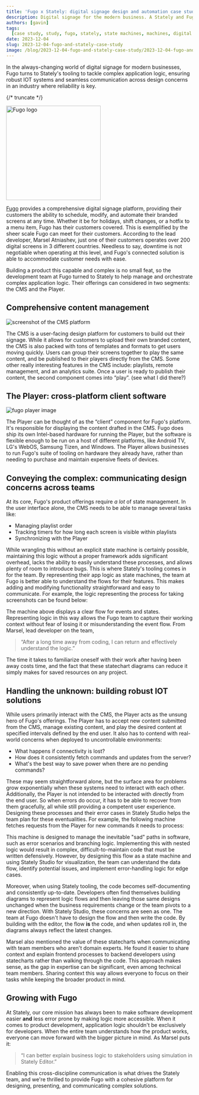 ```yaml
---
title: 'Fugo x Stately: digital signage design and automation case study'
description: Digital signage for the modern business. A Stately and Fugo case study.
authors: [gavin]
tags:
  [case study, study, fugo, stately, state machines, machines, digital signage]
date: 2023-12-04
slug: 2023-12-04-fugo-and-stately-case-study
image: /blog/2023-12-04-fugo-and-stately-case-study/2023-12-04-fugo-and-stately-case-study.png
---
```


In the always-changing world of digital signage for modern businesses, Fugo turns to Stately's tooling to tackle complex application logic, ensuring robust IOT systems and seamless communication across design concerns in an industry where reliability is key.

{/* truncate */}

<p>
  <img
    src="/blog/2023-12-04-fugo-and-stately-case-study/fugo_logo.png"
    alt="Fugo logo"
    width="255"
    height="255"
  />
</p>

[Fugo](https://www.fugo.ai/) provides a comprehensive digital signage platform, providing their customers the ability to schedule, modify, and automate their branded screens at any time. Whether it be for holidays, shift changes, or a hotfix to a menu item, Fugo has their customers covered. This is exemplified by the sheer scale Fugo can meet for their customers. According to the lead developer, Marsel Atniashev, just one of their customers operates over 200 digital screens in 3 different countries. Needless to say, downtime is not negotiable when operating at this level, and Fugo's connected solution is able to accommodate customer needs with ease.

Building a product this capable and complex is no small feat, so the development team at Fugo turned to Stately to help manage and orchestrate complex application logic. Their offerings can considered in two segments: the CMS and the Player.

## Comprehensive content management

![screenshot of the CMS platform](/blog/2023-12-04-fugo-and-stately-case-study/CMS_screenshot.png)

The CMS is a user-facing design platform for customers to build out their signage. While it allows for customers to upload their own branded content, the CMS is also packed with tons of templates and formats to get users moving quickly. Users can group their screens together to play the same content, and be published to their players directly from the CMS. Some other really interesting features in the CMS include: playlists, remote management, and an analytics suite. Once a user is ready to publish their content, the second component comes into “play”. (see what I did there?)

## The Player: cross-platform client software

![fugo player image](/blog/2023-12-04-fugo-and-stately-case-study/fugo_player.png)

The Player can be thought of as the “client” component for Fugo's platform. It's responsible for displaying the content drafted in the CMS. Fugo does ship its own Intel-based hardware for running the Player, but the software is flexible enough to be run on a host of different platforms, like Android TV, LG's WebOS, Samsung Tizen, and Windows. The Player allows businesses to run Fugo's suite of tooling on hardware they already have, rather than needing to purchase and maintain expensive fleets of devices.

## Conveying the complex: communicating design concerns across teams

At its core, Fugo's product offerings require _a lot_ of state management. In the user interface alone, the CMS needs to be able to manage several tasks like:

- Managing playlist order
- Tracking timers for how long each screen is visible within playlists
- Synchronizing with the Player

While wrangling this without an explicit state machine is certainly possible, maintaining this logic without a proper framework adds significant overhead, lacks the ability to easily understand these processes, and allows plenty of room to introduce bugs. This is where Stately's tooling comes in for the team. By representing their app logic as state machines, the team at Fugo is better able to understand the flows for their features. This makes adding and modifying functionality straightforward and easy to communicate. For example, the logic representing the process for taking screenshots can be found below:

<EmbedMachine
  name="Screenshot Machine"
  embedURL="https://stately.ai/registry/editor/embed/9fa24cc0-3026-41be-bb22-9afc3980fefc?mode=design&machineId=d2fc56d9-9b71-42fb-bf71-5ce69d59a10e"
/>

The machine above displays a clear flow for events and states. Representing logic in this way allows the Fugo team to capture their working context without fear of losing it or misunderstanding the event flow. From Marsel, lead developer on the team,

> “After a long time away from coding, I can return and effectively understand the logic.”

The time it takes to familiarize oneself with their work after having been away costs time, and the fact that these statechart diagrams can reduce it simply makes for saved resources on any project.

## Handling the unknown: building robust IOT solutions

While users primarily interact with the CMS, the Player acts as the unsung hero of Fugo's offerings. The Player has to accept new content submitted from the CMS, manage existing content, and play the desired content at specified intervals defined by the end user. It also has to contend with real-world concerns when deployed to uncontrollable environments:

- What happens if connectivity is lost?
- How does it consistently fetch commands and updates from the server?
- What's the best way to save power when there are no pending commands?

These may seem straightforward alone, but the surface area for problems grow exponentially when these systems need to interact with each other. Additionally, the Player is not intended to be interacted with directly from the end user. So when errors do occur, it has to be able to recover from them gracefully, all while still providing a competent user experience. Designing these processes and their error cases in Stately Studio helps the team plan for these eventualities. For example, the following machine fetches requests from the Player for new commands it needs to process:

<EmbedMachine
  name="Fetch Machine"
  embedURL="https://stately.ai/registry/editor/embed/9fa24cc0-3026-41be-bb22-9afc3980fefc?mode=design&machineId=efd4162d-52e0-4a68-9828-ab8f71a531ea"
/>

This machine is designed to manage the inevitable "sad" paths in software, such as error scenarios and branching logic. Implementing this with nested logic would result in complex, difficult-to-maintain code that must be written defensively. However, by designing this flow as a state machine and using Stately Studio for visualization, the team can understand the data flow, identify potential issues, and implement error-handling logic for edge cases.

Moreover, when using Stately tooling, the code becomes self-documenting and consistently up-to-date. Developers often find themselves building diagrams to represent logic flows and then leaving those same designs unchanged when the business requirements change or the team pivots to a new direction. With Stately Studio, these concerns are seen as one. The team at Fugo doesn't have to design the flow and then write the code. By building with the editor, the flow **is** the code, and when updates roll in, the diagrams always reflect the latest changes.

Marsel also mentioned the value of these statecharts when communicating with team members who aren't domain experts. He found it easier to share context and explain frontend processes to backend developers using statecharts rather than walking through the code. This approach makes sense, as the gap in expertise can be significant, even among technical team members. Sharing context this way allows everyone to focus on their tasks while keeping the broader product in mind.

## Growing with Fugo

At Stately, our core mission has always been to make software development easier **and** less error prone by making logic more accessible. When it comes to product development, application logic shouldn't be exclusively for developers. When the entire team understands how the product works, everyone can move forward with the bigger picture in mind. As Marsel puts it:

> “I can better explain business logic to stakeholders using simulation in Stately Editor.”

Enabling this cross-discipline communication is what drives the Stately team, and we're thrilled to provide Fugo with a cohesive platform for designing, presenting, and communicating complex solutions.
